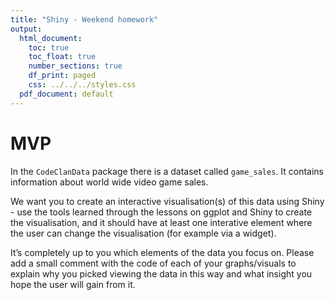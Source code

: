 ```yaml
---
title: "Shiny - Weekend homework"
output:
  html_document:
    toc: true
    toc_float: true
    number_sections: true
    df_print: paged
    css: ../../../styles.css
  pdf_document: default
---
```


# MVP

In the `CodeClanData` package there is a dataset called `game_sales`. It contains information about world wide video game sales.

We want you to create an interactive visualisation(s) of this data using Shiny - use the tools learned through the lessons on ggplot and Shiny to create the visualisation, and it should have at least one interative element where the user can change the visualisation (for example via a widget). 

It's completely up to you which elements of the data you focus on. Please add a small comment with the code of each of your graphs/visuals to explain why you picked viewing the data in this way and what insight you hope the user will gain from it. 
